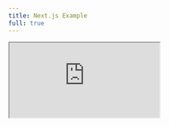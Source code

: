 ```yaml
---
title: Next.js Example
full: true
---
```

<style global>{`
  article {
    padding-top: 2.5rem !important;
  }
`}</style>
<iframe
  src="https://codesandbox.io/embed/github/anudit/convosdk/tree/main/examples/nextjs?file=/pages/index.js?codemirror=1&fontsize=14&theme=dark&autoresize=1&hidenavigation=1"
  style={{
    width: '100%',
    height: '100%',
    border: 0,
    overflow: 'hidden',
    background: 'rgb(21, 21, 21)'
  }}
  title="Next.js Example"
  allow="accelerometer; ambient-light-sensor; camera; encrypted-media; geolocation; gyroscope; hid; microphone; midi; payment; usb; vr; xr-spatial-tracking"
  sandbox="allow-autoplay allow-forms allow-modals allow-popups allow-presentation allow-same-origin allow-scripts"
/>
